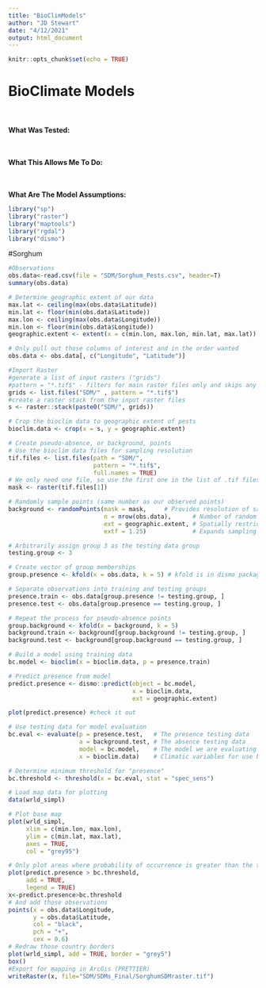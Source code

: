 ```yaml
---
title: "BioClimModels"
author: "JD Stewart"
date: "4/12/2021"
output: html_document
---
```


```r
knitr::opts_chunk$set(echo = TRUE)
```
# BioClimate Models

<div class = "col-md-4">
<br><br> **What Was Tested:** 
</div>

<div class = "col-md-4">
<br><br> **What This Allows Me To Do:** 
</div>

<div class = "col-md-4">
<br><br> **What Are The Model Assumptions:** 
</div>

```r

library("sp")
library("raster")
library("maptools")
library("rgdal")
library("dismo")
```

#Sorghum
```r

#Observations 
obs.data<-read.csv(file = "SDM/Sorghum_Pests.csv", header=T)
summary(obs.data)

# Determine geographic extent of our data
max.lat <- ceiling(max(obs.data$Latitude))
min.lat <- floor(min(obs.data$Latitude))
max.lon <- ceiling(max(obs.data$Longitude))
min.lon <- floor(min(obs.data$Longitude))
geographic.extent <- extent(x = c(min.lon, max.lon, min.lat, max.lat))

# Only pull out those columns of interest and in the order wanted
obs.data <- obs.data[, c("Longitude", "Latitude")]

#Import Raster 
#generate a list of input rasters ("grids")
#pattern = "*.tif$" - filters for main raster files only and skips any associated files (e.g. world files)
grids <- list.files("SDM/" , pattern = "*.tif$")
#create a raster stack from the input raster files 
s <- raster::stack(paste0("SDM/", grids))

# Crop the bioclim data to geographic extent of pests
bioclim.data <- crop(x = s, y = geographic.extent)

# Create pseudo-absence, or background, points
# Use the bioclim data files for sampling resolution
tif.files <- list.files(path = "SDM/", 
                        pattern = "*.tif$", 
                        full.names = TRUE)
# We only need one file, so use the first one in the list of .tif files
mask <- raster(tif.files[1])

# Randomly sample points (same number as our observed points)
background <- randomPoints(mask = mask,     # Provides resolution of sampling points
                           n = nrow(obs.data),      # Number of random points
                           ext = geographic.extent, # Spatially restricts sampling
                           extf = 1.25)             # Expands sampling a little bit

# Arbitrarily assign group 3 as the testing data group
testing.group <- 3

# Create vector of group memberships
group.presence <- kfold(x = obs.data, k = 5) # kfold is in dismo package

# Separate observations into training and testing groups
presence.train <- obs.data[group.presence != testing.group, ]
presence.test <- obs.data[group.presence == testing.group, ]

# Repeat the process for pseudo-absence points
group.background <- kfold(x = background, k = 5)
background.train <- background[group.background != testing.group, ]
background.test <- background[group.background == testing.group, ]

# Build a model using training data
bc.model <- bioclim(x = bioclim.data, p = presence.train)

# Predict presence from model
predict.presence <- dismo::predict(object = bc.model, 
                                   x = bioclim.data, 
                                   ext = geographic.extent)

plot(predict.presence) #check it out 

# Use testing data for model evaluation
bc.eval <- evaluate(p = presence.test,   # The presence testing data
                    a = background.test, # The absence testing data
                    model = bc.model,    # The model we are evaluating
                    x = bioclim.data)    # Climatic variables for use by model

# Determine minimum threshold for "presence"
bc.threshold <- threshold(x = bc.eval, stat = "spec_sens")

# Load map data for plotting
data(wrld_simpl)

# Plot base map
plot(wrld_simpl, 
     xlim = c(min.lon, max.lon),
     ylim = c(min.lat, max.lat),
     axes = TRUE, 
     col = "grey95")

# Only plot areas where probability of occurrence is greater than the threshold
plot(predict.presence > bc.threshold, 
     add = TRUE, 
     legend = TRUE)
x<-predict.presence>bc.threshold
# And add those observations
points(x = obs.data$Longitude, 
       y = obs.data$Latitude, 
       col = "black",
       pch = "+", 
       cex = 0.6)
# Redraw those country borders
plot(wrld_simpl, add = TRUE, border = "grey5")
box()
#Export for mapping in ArcGis (PRETTIER) 
writeRaster(x, file="SDM/SDMs_Final/SorghumSDMraster.tif")
```